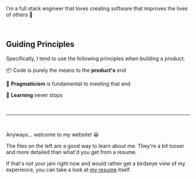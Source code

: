 
<PageHeader title="Hi! I'm Brett 👋" imgSrc="/new-headshot.jpg" hideDivider />

I'm a full stack engineer that loves creating software that improves the lives of others 🙂

<br />

## Guiding Principles

Specifically, I tend to use the following principles when building a product:

<p>
  <span style={{ marginRight: ".75rem" }}>📦</span>
  Code is purely the means to the <strong>product's</strong> end
</p>

<p>
  <span style={{ marginRight: ".75rem" }}>🤔</span>
  <strong>Pragmaticism</strong> is fundamental to meeting that end
  <br />
</p>

<p>
  <span style={{ marginRight: ".75rem" }}>📝</span>
  <strong>Learning</strong> never stops
</p>

<br />
<hr />
<br />

Anyways... welcome to my website! 😀

The files on the left are a good way to learn about me. They're a bit looser and more detailed than what'd you get from a resume.

If that's not your jam right now and would rather get a birdseye view of my experience, you can take a look at <a href="/brett-abramczyk.pdf" target="_blank">my resume</a> itself.
